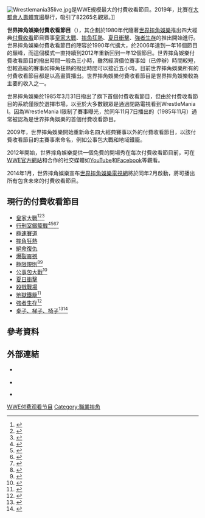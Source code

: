 [[File:Wrestlemania35live.jpg|thumb]]是WWE規模最大的付費收看節目。2019年，{{tsl|en|WrestleMania 35|摔角狂熱35|第35屆}}比賽在[[大都會人壽體育場|大都會人壽體育場]]舉行，吸引了82265名觀眾。]]


'''世界摔角娛樂付費收看節目'''（{{lang-en|'''WWE Pay-Per-View Events'''}}），其企劃於1980年代隨著[[世界摔角娛樂|世界摔角娛樂]]推出四大經典[[按次付费电视|付費收看]]節目賽事[[皇家大戰|皇家大戰]]、[[摔角狂熱|摔角狂熱]]、[[夏日衝擊|夏日衝擊]]、[[強者生存|強者生存]]的推出開始進行。世界摔角娛樂付費收看節目的陣容於1990年代擴大，於2006年達到一年16個節目的巔峰，而這個模式一直持續到2012年重新回到一年12個節目。世界摔角娛樂付費收看節目的撥出時間一般為三小時，雖然經濟價位賽事如{{link-en|WWF家庭戰場|In Your House}}（已停辦）時間較短，但較高級的賽事如摔角狂熱的撥出時間可以接近五小時。目前世界摔角娛樂所有的付費收看節目都是以高畫質播出。世界摔角娛樂付費收看節目是世界摔角娛樂較為主要的收入之一。

世界摔角娛樂於1985年3月31日撥出了旗下首個付費收看節目{{link-en|摔角狂熱I|WrestleMania I}}，但由於付費收看節目的系統僅限於選擇市場，以至於大多數觀眾是通過閉路電視看到WrestleMania I。因為WrestleMania I限制了賽事曝光，於同年11月7日播出的{{link-en|摔角經典賽|WWF The Wrestling Classic}}（1985年11月）通常被認為是世界摔角娛樂的首個付費收看節目。

2009年，世界摔角娛樂開始重新命名四大經典賽事以外的付費收看節目，以該付費收看節目的主賽事來命名，例如公事包大戰和地域鐵籠。

2012年開始，世界摔角娛樂提供一個免費的開場秀在每次付費收看節目前，可在[http://wwe.com/ WWE官方網站]{{Wayback|url=http://wwe.com/ |date=20110407060527 }}和合作的社交媒體如[[YouTube|YouTube]]和[[Facebook|Facebook]]等觀看。

2014年1月，世界摔角娛樂宣布[[世界摔角娛樂電視網|世界摔角娛樂電視網]]將於同年2月啟動，將可播出所有包含未來的付費收看節目。

== 現行的付費收看節目 ==
* [[皇家大戰|皇家大戰]]<ref>{{cite web|url=http://www.wwe.com/inside/specialtymatches/royalrumble|title=Specialty Matches: Royal Rumble|publisher=WWE|access-date=2007-12-03|archive-date=2007-12-12|archive-url=https://web.archive.org/web/20071212070807/http://www.wwe.com/inside/specialtymatches/royalrumble|language=en|dead-url=no}}</ref><ref>{{cite web|last=Waldman|title=Statistical survival – breaking down the Royal Rumble|url=http://slam.canoe.ca/Slam/Wrestling/2005/02/01/917194.html|first=Jon|publisher=SLAM! Wrestling|access-date=2007-12-09|date=2005-02-02|language=en|archive-date=2014-12-08|archive-url=https://web.archive.org/web/20141208233641/http://slam.canoe.ca/Slam/Wrestling/2005/02/01/917194.html|dead-url=no}}</ref><ref>{{cite web|url=http://www.wwe.com/inside/specialtymatches/battleroyal|title=Specialty Matches: Battle Royal|publisher=WWE|access-date=2007-12-03|archive-date=2007-12-22|archive-url=https://web.archive.org/web/20071222183022/http://www.wwe.com/inside/specialtymatches/battleroyal|language=en|dead-url=no}}</ref>
* [[行刑室鐵籠戰|行刑室鐵籠戰]]<ref>{{cite web|url=http://www.wwe.com/shows/eliminationchamber/inside-the-elimination-chamber-with-triple-h-26179130|access-date=2014-02-20|title=Inside the Elimination Chamber with Triple H|publisher=WWE.com|language=en|archive-date=2015-05-27|archive-url=https://web.archive.org/web/20150527004343/http://www.wwe.com/shows/eliminationchamber/inside-the-elimination-chamber-with-triple-h-26179130|dead-url=no}}</ref><ref>{{cite web|url=http://www.wwe.com/inside/specialtymatches/eliminationchamber|access-date=2008-02-02|title=Elimination Chamber Description|publisher=World Wrestling Entertainment|language=en|archive-date=2010-02-12|archive-url=https://web.archive.org/web/20100212195634/http://www.wwe.com/inside/specialtymatches/eliminationchamber|dead-url=no}}</ref><ref>{{cite magazine |last=Robinson|first=Jason|date= 2009-01|title=Cold Steel|magazine=[[WWE_Magazine|WWE Magazine]]|page=49}}</ref><ref>{{cite web|url=http://www.wwe.com/inside/listthis/mostextremematches/mostextremematches4|access-date=2008-02-03|title=The painful process of Elimination|last=McAvennie|first=Mike|publisher=World Wrestling Entertainment|date=2007-05-21|archive-date=2014-01-02|archive-url=https://web.archive.org/web/20140102104648/http://www.wwe.com/inside/listthis/mostextremematches/mostextremematches4|dead-url=no}}</ref>
* [[極速賽道|極速賽道]]
* [[摔角狂熱|摔角狂熱]]
* [[WWE_Payback|絕命復仇]]
* [[爆裂震撼|爆裂震撼]]
* [[極限規則|極限規則]]<ref name="ERHistory">{{Cite web|title=WWE Extreme Rules History|url=http://www.wwe.com/shows/extremerules/history/|access-date=2010-04-25|year=2009|publisher=[[World_Wrestling_Entertainment|World Wrestling Entertainment]]|language=en|archive-date=2016-06-25|archive-url=https://web.archive.org/web/20160625144733/http://www.wwe.com/shows/extremerules/history/|dead-url=no}}</ref><ref name="Hard">{{Cite web|title=Specialty WWE matches: Hardcore match|url=http://www.wwe.com/inside/specialtymatches/hardcorematch|access-date=2010-04-25|publisher=[[World_Wrestling_Entertainment|World Wrestling Entertainment]]|language=en|archive-date=2010-02-18|archive-url=https://web.archive.org/web/20100218201528/http://www.wwe.com/inside/specialtymatches/hardcorematch|dead-url=no}}</ref>
* [[公事包大戰|公事包大戰]]<ref>{{cite book|last1=Shields|first1=Brian|last2=Sullivan|first2=Kevin|title=WWE: History of WrestleMania|year=2009|page=59}}</ref>
* [[夏日衝擊|夏日衝擊]]
* [[WWE殺戮戰場|殺戮戰場]]
* [[地獄鐵籠|地獄鐵籠]]<ref name="Specialty Matches: Hell in a Cell">{{cite web|url=http://www.wwe.com/inside/specialtymatches/hellinacell|title=Specialty Matches: Hell in a Cell|publisher=[[World_Wrestling_Entertainment|World Wrestling Entertainment]]|access-date=2010-08-03|language=en|archive-date=2012-07-06|archive-url=https://www.webcitation.org/68x2oCBan?url=http://www.wwe.com/f/404-not-found.html|dead-url=no}}</ref>
* [[強者生存|強者生存]]<ref>{{cite web|url=http://www.wwe.com/shows/survivorseries/traditional-survivor-series-elimination-match-rules|title=Rules of the Traditional Survivor Series Elimination Match|publisher=[[WWE|WWE]]|access-date=2017-06-30|language=en|archive-date=2019-06-26|archive-url=https://web.archive.org/web/20190626224555/https://www.wwe.com/shows/survivorseries/traditional-survivor-series-elimination-match-rules}}</ref>
* [[桌子、梯子、椅子|桌子、梯子、椅子]]<ref>{{cite web|url=http://www.wwe.com/shows/wwetlc/matches/12728814/preview/|title=Preview:Unified Tag Team Champions Chris Jericho & Big Show vs. D-Generation X (Tables, Ladders & Chairs Match)|publisher=[[WWE|WWE]]|access-date=2009-11-24|language=en|archive-date=2016-05-31|archive-url=https://web.archive.org/web/20160531011900/http://www.wwe.com/shows/wwetlc/matches/12728814/preview/|dead-url=no}}</ref><ref>{{cite web|last1=Burdick|first1=Michael|title=Erick Rowan vs. Big Show (Steel Stairs Match)|url=http://www.wwe.com/shows/wwetlc/2014/erick-rowan-vs-big-show-stairs-match-26878753|publisher=WWE|access-date=2014-12-02|language=en|archive-date=2016-03-04|archive-url=https://web.archive.org/web/20160304220212/http://www.wwe.com/shows/wwetlc/2014/erick-rowan-vs-big-show-stairs-match-26878753|dead-url=no}}</ref>

== 參考資料 ==
{{reflist}}

==外部連結==
* {{Official website|http://www.wwe.com|WWE官方網站}} {{Wayback|url=http://www.wwe.com/ |date=20060904210944 }}{{en}}
* {{Official website|http://network.wwe.com|世界摔角娛樂電視網}}{{en}}
* {{Official website|http://www.corporate.wwe.com|WWE公司網站}}  {{Wayback|url=http://corporate.wwe.com/ |date=20190806064554 }}{{en}}

{{WWE PPV}}
[[Category:WWE付费观看节目|]]
[[Category:職業摔角|Category:職業摔角]]